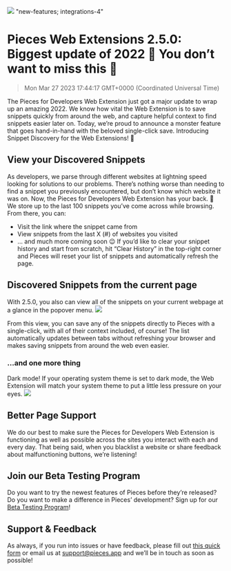 ![](https://uploads-ssl.webflow.com/6143afec68f555387049efb3/6389187540ca151f9a7a875e_ChromeExtension2_5_0_38471d1440bb865ae97f6ce6a3a9def9_2000.png)
"new-features; integrations-4"
# Pieces Web Extensions 2.5.0: Biggest update of 2022 🤯 You don’t want to miss this 👀
> Mon Mar 27 2023 17:44:17 GMT+0000 (Coordinated Universal Time)

The Pieces for Developers Web Extension just got a major update to wrap up an amazing 2022. We know how vital the Web Extension is to save snippets quickly from around the web, and capture helpful context to find snippets easier later on.
Today, we’re proud to announce a monster feature that goes hand-in-hand with the beloved single-click save. Introducing Snippet Discovery for the Web Extensions! 🎉

## View your Discovered Snippets
As developers, we parse through different websites at lightning speed looking for solutions to our problems. There’s nothing worse than needing to find a snippet you previously encountered, but don’t know which website it was on.
Now, the Pieces for Developers Web Extension has your back. 🙏 We store up to the last 100 snippets you’ve come across while browsing. From there, you can:
- Visit the link where the snippet came from
- View snippets from the last X (#) of websites you visited
- … and much more coming soon 😉
If you’d like to clear your snippet history and start from scratch, hit “Clear History” in the top-right corner and Pieces will reset your list of snippets and automatically refresh the page.

## Discovered Snippets from the current page
With 2.5.0, you also can view all of the snippets on your current webpage at a glance in the popover menu.
![](https://uploads-ssl.webflow.com/6143afec68f555387049efb3/6389187740ca15b31e7a89bd_Screenshot2022-12-01at3_29_40PM_55d09e649c6706eaef6b181a3d7ca944_800.png)

From this view, you can save any of the snippets directly to Pieces with a single-click, with all of their context included, of course!
The list automatically updates between tabs without refreshing your browser and makes saving snippets from around the web even easier.

### …and one more thing
Dark mode! If your operating system theme is set to dark mode, the Web Extension will match your system theme to put a little less pressure on your eyes.
![](https://uploads-ssl.webflow.com/6143afec68f555387049efb3/6389187740ca15db047a89bc_Screenshot2022-12-01at3_36_57PM_e0bf87cd910d45126085d739e6b18dec_800.png)

## Better Page Support
We do our best to make sure the Pieces for Developers Web Extension is functioning as well as possible across the sites you interact with each and every day. That being said, when you blacklist a website or share feedback about malfunctioning buttons, we’re listening!

## Join our Beta Testing Program
Do you want to try the newest features of Pieces before they’re released? Do you want to make a difference in Pieces’ development? Sign up for our <a href="https://getpieces.typeform.com/to/XGGlUqEI" target="_blank" rel="noopener noreferrer">Beta Testing Program</a>!

## Support & Feedback
As always, if you run into issues or have feedback, please fill out <a href="https://getpieces.typeform.com/to/mCjBSIjF" target="_blank" rel="noopener noreferrer">this quick form</a> or email us at <a href="mailto:support@pieces.app" target="_blank" rel="noopener noreferrer">support@pieces.app</a> and we’ll be in touch as soon as possible!
